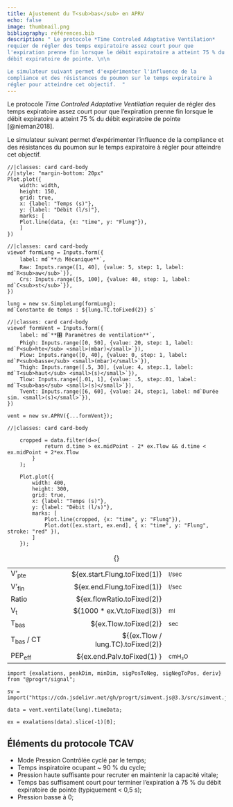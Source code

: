 ```yaml
---
title: Ajustement du T<sub>bas</sub> en APRV
echo: false
image: thumbnail.png
bibliography: références.bib
description: " Le protocole *Time Controled Adaptative Ventilation*
requier de régler des temps expiratoire assez court pour que
l'expiration prenne fin lorsque le débit expiratoire a atteint 75 % du
débit expiratoire de pointe. \n\n

Le simulateur suivant permet d'expérimenter l'influence de la
compliance et des résistances du poumon sur le temps expiratoire à
régler pour atteindre cet objectif.  "
---
```


Le protocole *Time Controled Adaptative Ventilation* requier de régler
des temps expiratoire assez court pour que l'expiration prenne fin
lorsque le débit expiratoire a atteint 75 % du débit expiratoire de
pointe [@nieman2018].

Le simulateur suivant permet d'expérimenter l'influence de la
compliance et des résistances du poumon sur le temps expiratoire à
régler pour atteindre cet objectif.

```ojs
//|classes: card card-body
//|style: "margin-bottom: 20px"
Plot.plot({
	width: width,
	height: 150,
	grid: true,
	x: {label: "Temps (s)"},
	y: {label: "Débit (l/s)"},
	marks: [
	Plot.line(data, {x: "time", y: "Flung"}),
	]
})
```

:::{layout-ncol=2}
```ojs
//|classes: card card-body
viewof formLung = Inputs.form({
	label: md`**🫁 Mécanique**`,
	Raw: Inputs.range([1, 40], {value: 5, step: 1, label: md`R<sub>aw</sub>`}),
	Crs: Inputs.range([5, 100], {value: 40, step: 1, label: md`C<sub>st</sub>`}),
})

lung = new sv.SimpleLung(formLung);
md`Constante de temps : ${lung.TC.toFixed(2)} s`
```

```ojs
//|classes: card card-body
viewof formVent = Inputs.form({
	label: md`**🎛️ Paramètres de ventilation**`,
	Phigh: Inputs.range([0, 50], {value: 20, step: 1, label: md`P<sub>hte</sub> <small>(mbar)</small>`}),
	Plow: Inputs.range([0, 40], {value: 0, step: 1, label: md`P<sub>basse</sub> <small>(mbar)</small>`}),
	Thigh: Inputs.range([.5, 30], {value: 4, step:.1, label: md`T<sub>haut</sub> <small>(s)</small>`}),
	Tlow: Inputs.range([.01, 1], {value: .5, step:.01, label: md`T<sub>bas</sub> <small>(s)</small>`}),
	Tvent: Inputs.range([6, 60], {value: 24, step:1, label: md`Durée sim. <small>(s)</small>`}),
})

vent = new sv.APRV({...formVent});
```
:::


:::{layout-ncol=2}
```ojs
//|classes: card card-body

	cropped = data.filter(d=>{
			return d.time > ex.midPoint - 2* ex.Tlow && d.time < ex.midPoint + 2*ex.Tlow
		}
	);

	Plot.plot({
		width: 400,
		height: 300,
		grid: true,
		x: {label: "Temps (s)"},
		y: {label: "Débit (l/s)"},
		marks: [
			Plot.line(cropped, {x: "time", y: "Flung"}),
			Plot.dot([ex.start, ex.end], { x: "time", y: "Flung", stroke: "red" }),
		]
	});
```

|                      |                                   |                      |
| --                   | -:                                | :-                   |
| V'<sub>pte</sub>     | ${ex.start.Flung.toFixed(1)}      | <small>l/sec</small> |
| V'<sub>fin</sub>     | ${ex.end.Flung.toFixed(1)}        | <small>l/sec</small> |
| Ratio                | ${ex.flowRatio.toFixed(2)}        |                      |
| V<sub>t</sub>        | ${1000 * ex.Vt.toFixed(3)}        | <small>ml</small>    |
| T<sub>bas</sub>      | ${ex.Tlow.toFixed(2)}             | <small>sec</small>     |
| T<sub>bas</sub> / CT | ${(ex.Tlow / lung.TC).toFixed(2)} |                      |
| PEP<sub>eff</sub>    | ${ex.end.Palv.toFixed(1) }        | <small>cmH₂O</small> |

: {}

:::

```ojs
import {exalations, peakDim, minDim, sigPosToNeg, sigNegToPos, deriv} from "@progrt/signal";

sv = import("https://cdn.jsdelivr.net/gh/progrt/simvent.js@3.3/src/simvent.js");

data = vent.ventilate(lung).timeData;

ex = exalations(data).slice(-1)[0];
```

## Éléments du protocole TCAV

- Mode Pression Contrôlée cyclé par le temps;
- Temps inspiratoire ocupant ~ 90 % du cycle;
- Pression haute suffisante pour recruter en maintenir la capacité
	vitale;
- Temps bas suffisament court pour terminer l'expiration à 75 % du
	débit expiratoire de pointe (typiquement < 0,5 s);
- Pression basse à 0;
